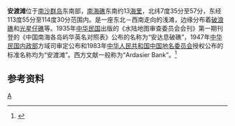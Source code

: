 {{Infobox Disputed Islands
| plural = yes
| name             =安渡滩
| image name       = 
| image caption    = 
| image size       = 
| locator map      = {{Location map+|Spratly_Islands|float=center|width=300|caption=安渡滩的位置 
|places=
{{location map~ |Spratly_Islands|marksize=6 |lat=7.710992 |long=114.174499|label='''安渡滩''' |position=bottom}}
}}
| map_custom       = yes
| native name      = 
| native name link = 
| other_names         = 
| location         = [[南中国海|南中国海]]
| coordinates      = {{Coord|7|42||N|114|10||E|display=inline,title}}
| archipelago      = [[南沙群岛|南沙群岛]]
| total islands    = 
| major islands    = 
| area             =
| length           =
| width            =
| coastline        =
| highest mount    = 
| elevation        = 
| country = {{MYS}}
| country admin divisions title = 州
| country admin divisions = [[沙巴|沙巴]]
| country claim = {{PRC}}
| country claim divisions title = 地級市
| country claim divisions = [[海南省|海南省]][[三沙市|三沙市]]
| country 1 claim = {{ROC}}
| country 1 claim divisions title = 直轄市
| country 1 claim divisions = [[高雄市|高雄市]][[旗津區|旗津區]]
| country 2 claim = {{VNM}}
| country 2 claim divisions title = 縣
| country 2 claim divisions = [[慶和省|慶和省]][[長沙島縣|長沙島縣]]
| country 3 claim = {{PHL}}
| country 3 claim divisions title = 市
| country 3 claim divisions = [[巴拉望省|巴拉望省]][[卡拉揚市|卡拉揚市]]
| population       = 
| population as of = 
| density          = 
| ethnic groups    = 
| additional info  =
}}
'''安渡滩'''位于[[南沙群岛|南沙群岛]]东南部，[[南海礁|南海礁]]东南约13[[海里|海里]]，北纬7度35分至57分，东经113度55分至114度30分范围内。是一座东北－西南走向的浅滩，边缘分布着[[破浪礁|破浪礁]]和[[光星仔礁|光星仔礁]]等。1935年[[中华民国|中华民国]]出版的《水陆地图审查委员会会刊》第一期刊登的《中国南海各岛屿华英名对照表》公布的名称为“安达息破礁”，1947年[[中华民国内政部|中华民国内政部]]方域司审定公布和1983年[[中华人民共和国|中华人民共和国]][[中国地名委员会|中国地名委员会]]授权公布的标准名称均为“安渡滩”。西方文献一般称为“Ardasier Bank”。<ref>{{cite book zh |author=广东省地名委员会 |title=《南海诸岛地名资料汇编》 |format=M |edition=1 |location=广州 |publisher=广东省地图出版社 |date=1987 |pages=207 |id= ISBN 80522-023-9}}</ref>

==参考资料==
{{reflist}}

{{有争议的地区小作品}}
{{South China Sea Islands}}

[[Category:南沙群岛|A]]